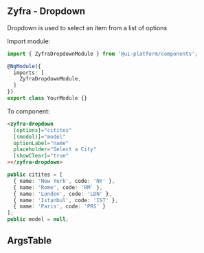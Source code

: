 
## Zyfra - Dropdown

<Subtitle>Dropdown is used to select an item from a list of options</Subtitle>

Import module:
```typescript
import { ZyfraDropdownModule } from '@ui-platform/components';

@NgModule({
  imports: [
    ZyfraDropdownModule,
  ]
})
export class YourModule {}
```

To component:
```html
<zyfra-dropdown
  [options]="citites"
  [(model)]="model"
  optionLabel="name"
  placeholder="Select a City"
  [showClear]="true"
></zyfra-dropdown>
```

```typescript
public citites = [
  { name: 'New York', code: 'NY' },
  { name: 'Rome', code: 'RM' },
  { name: 'London', code: 'LDN' },
  { name: 'Istanbul', code: 'IST' },
  { name: 'Paris', code: 'PRS' }
];
public model = null;
```

## ArgsTable

<ArgsTable of={ZyfraDropdownComponent} />
